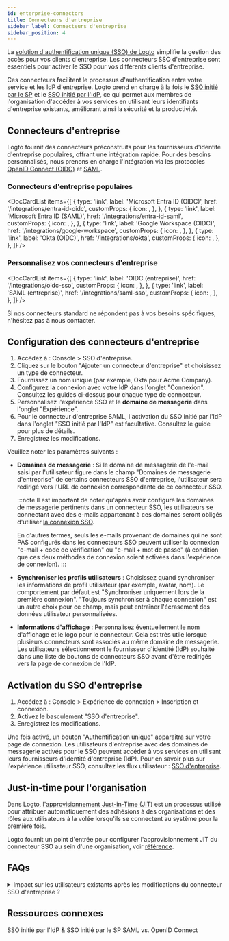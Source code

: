 ```yaml
---
id: enterprise-connectors
title: Connecteurs d'entreprise
sidebar_label: Connecteurs d'entreprise
sidebar_position: 4
---
```



La [solution d'authentification unique (SSO) de Logto](/end-user-flows/enterprise-sso) simplifie la gestion des accès pour vos clients d'entreprise. Les connecteurs SSO d'entreprise sont essentiels pour activer le SSO pour vos différents clients d'entreprise.

Ces connecteurs facilitent le processus d'authentification entre votre service et les IdP d'entreprise. Logto prend en charge à la fois le [SSO initié par le SP](/end-user-flows/enterprise-sso/sp-initiated-sso) et le [SSO initié par l'IdP](/end-user-flows/enterprise-sso/idp-initiated-sso), ce qui permet aux membres de l'organisation d'accéder à vos services en utilisant leurs identifiants d'entreprise existants, améliorant ainsi la sécurité et la productivité.

## Connecteurs d'entreprise

Logto fournit des connecteurs préconstruits pour les fournisseurs d'identité d'entreprise populaires, offrant une intégration rapide. Pour des besoins personnalisés, nous prenons en charge l'intégration via les protocoles [OpenID Connect (OIDC)](https://auth.wiki/openid-connect) et [SAML](https://auth.wiki/saml).

### Connecteurs d'entreprise populaires

<DocCardList
  items={[
    {
      type: 'link',
      label: 'Microsoft Entra ID (OIDC)',
      href: '/integrations/entra-id-oidc',
      customProps: {
        icon: <MicrosoftEntraId />,
      },
    },
    {
      type: 'link',
      label: 'Microsoft Entra ID (SAML)',
      href: '/integrations/entra-id-saml',
      customProps: {
        icon: <MicrosoftEntraId />,
      },
    },
    {
      type: 'link',
      label: 'Google Workspace (OIDC)',
      href: '/integrations/google-workspace',
      customProps: {
        icon: <GoogleWorkspace />,
      },
    },
    {
      type: 'link',
      label: 'Okta (OIDC)',
      href: '/integrations/okta',
      customProps: {
        icon: <Okta />,
      },
    },
  ]}
/>

### Personnalisez vos connecteurs d'entreprise

<DocCardList
  items={[
    {
      type: 'link',
      label: 'OIDC (entreprise)',
      href: '/integrations/oidc-sso',
      customProps: {
        icon: <Oidc />,
      },
    },
    {
      type: 'link',
      label: 'SAML (entreprise)',
      href: '/integrations/saml-sso',
      customProps: {
        icon: <Saml />,
      },
    },
  ]}
/>

Si nos connecteurs standard ne répondent pas à vos besoins spécifiques, n'hésitez pas à nous contacter.

## Configuration des connecteurs d'entreprise

1. Accédez à : <CloudLink to="/enterprise-sso">Console > SSO d'entreprise</CloudLink>.
2. Cliquez sur le bouton "Ajouter un connecteur d'entreprise" et choisissez un type de connecteur.
3. Fournissez un nom unique (par exemple, Okta pour Acme Company).
4. Configurez la connexion avec votre IdP dans l'onglet "Connexion". Consultez les guides ci-dessus pour chaque type de connecteur.
5. Personnalisez l'expérience SSO et le **domaine de messagerie** dans l'onglet "Expérience".
6. Pour le connecteur d'entreprise SAML, l'activation du SSO initié par l'IdP dans l'onglet "SSO initié par l'IdP" est facultative. Consultez le guide pour plus de détails.
7. Enregistrez les modifications.

Veuillez noter les paramètres suivants :

- **Domaines de messagerie** : Si le domaine de messagerie de l'e-mail saisi par l'utilisateur figure dans le champ "Domaines de messagerie d'entreprise" de certains connecteurs SSO d'entreprise, l'utilisateur sera redirigé vers l'URL de connexion correspondante de ce connecteur SSO.

  :::note
  Il est important de noter qu'après avoir configuré les domaines de messagerie pertinents dans un connecteur SSO, les utilisateurs se connectant avec des e-mails appartenant à ces domaines seront obligés d'utiliser [la connexion SSO](/end-user-flows/enterprise-sso).

  En d'autres termes, seuls les e-mails provenant de domaines qui ne sont PAS configurés dans les connecteurs SSO peuvent utiliser la connexion "e-mail + code de vérification" ou "e-mail + mot de passe" (à condition que ces deux méthodes de connexion soient activées dans l'expérience de connexion).
  :::

- **Synchroniser les profils utilisateurs** : Choisissez quand synchroniser les informations de profil utilisateur (par exemple, avatar, nom). Le comportement par défaut est "Synchroniser uniquement lors de la première connexion". "Toujours synchroniser à chaque connexion" est un autre choix pour ce champ, mais peut entraîner l'écrasement des données utilisateur personnalisées.
- **Informations d'affichage** : Personnalisez éventuellement le nom d'affichage et le logo pour le connecteur. Cela est très utile lorsque plusieurs connecteurs sont associés au même domaine de messagerie. Les utilisateurs sélectionneront le fournisseur d'identité (IdP) souhaité dans une liste de boutons de connecteurs SSO avant d'être redirigés vers la page de connexion de l'IdP.

## Activation du SSO d'entreprise

1. Accédez à : <CloudLink to="/sign-in-experience/sign-up-and-sign-in">Console > Expérience de connexion > Inscription et connexion</CloudLink>.
2. Activez le basculement "SSO d'entreprise".
3. Enregistrez les modifications.

Une fois activé, un bouton "Authentification unique" apparaîtra sur votre page de connexion. Les utilisateurs d'entreprise avec des domaines de messagerie activés pour le SSO peuvent accéder à vos services en utilisant leurs fournisseurs d'identité d'entreprise (IdP). Pour en savoir plus sur l'expérience utilisateur SSO, consultez les flux utilisateur : [SSO d'entreprise](/end-user-flows/enterprise-sso).

## Just-in-time pour l'organisation

Dans Logto, [l'approvisionnement Just-in-Time (JIT)](https://auth.wiki/jit-provisioning) est un processus utilisé pour attribuer automatiquement des adhésions à des organisations et des rôles aux utilisateurs à la volée lorsqu'ils se connectent au système pour la première fois.

Logto fournit un point d'entrée pour configurer l'approvisionnement JIT du connecteur SSO au sein d'une organisation, voir [référence](/organizations/just-in-time-provisioning).

## FAQs

<details>
<summary>Impact sur les utilisateurs existants après les modifications du connecteur SSO d'entreprise ?</summary>

- Ajout du SSO : Les identités SSO seront liées aux comptes existants si l'e-mail correspond.
- Suppression du SSO : Supprime les identités SSO liées au compte, mais conserve les comptes utilisateurs, et invite les utilisateurs à configurer des méthodes de vérification alternatives.

</details>

## Ressources connexes

<Url href="https://blog.logto.io/idp-vs-sp-initiated-sso">
  SSO initié par l'IdP & SSO initié par le SP
</Url>
<Url href="https://blog.logto.io/differences-between-saml-and-oidc">SAML vs. OpenID Connect</Url>
